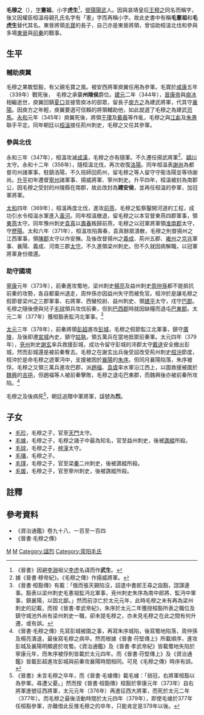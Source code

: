 '''毛穆之'''（{{bd|？||？|catIdx=M}}），[[表字|字]]'''憲祖'''，小字'''虎生'''<ref>《晉書》因避[[李淵|李淵]]祖父[[李虎|李虎]]名諱而作'''武生'''。</ref>，[[滎陽|滎陽]][[陽武|陽武]]人。因與哀靖皇后[[王穆之|王穆之]]同名而稱字，後又因權臣桓溫母親孔氏名字有「憲」字而再稱小字。故此史書中有稱'''毛憲祖'''和'''毛虎生'''替代其名。東晉將領[[毛寶|毛寶]]的長子，自己亦是東晉將領，曾協助桓溫北伐和參與多場[[東晉|東晉]]與[[前秦|前秦]]的戰事。

== 生平 ==
=== 輔助庾翼 ===
毛穆之果敢堅毅，有父親毛寶之風。被安西將軍庾翼任用為參軍。毛寶於[[咸康_(東晉)|咸康]]五年（339年）戰死後，　毛穆之承襲'''州陵侯'''爵位。[[建元_(東晉)|建元]]二年（344年），[[晉康帝|晉康帝]]與[[庾冰|庾冰]]相繼逝世，庾翼回鎮[[夏口|夏口]]並接管庾冰的部眾，留長子[[庾方之|庾方之]]為建武將軍，代其守[[襄陽|襄陽]]。因庾方之年輕，庾翼要選可信賴的將領輔助他，如此就選了毛穆之為建武[[司馬|司馬]]。[[永和_(東晉)|永和]]元年（345年）庾翼死後，將領[[干瓚|干瓚]]及[[戴羲|戴羲]]等作亂，毛穆之與[[江虨|江虨]]及[[朱燾|朱燾]]聯手平定。同年朝廷以[[桓溫|桓溫]]接任荊州刺史，毛穆之又任其參軍。

=== 參與北伐 ===
永和三年（347年），桓溫攻滅[[成漢|成漢]]，毛穆之亦有隨軍。不久遷任揚武將軍<ref>據《晉書·穆帝紀》。《毛穆之傳》作揚威將軍。</ref>、[[穎川|穎川]]太守。永和十二年（356年），隨桓溫北伐，再次收復[[洛陽|洛陽]]。同年桓溫表[[謝尚|謝尚]]為都督司州諸軍事，駐鎮洛陽，不久班師回荊州，留毛穆之等人留守守衞洛陽並等待謝尚。[[升平|升平]]初年遷督[[寧州|寧州]]諸軍事、揚威將軍、寧州刺史。升平四年，桓溫被封為南郡公，因毛穆之受封的州陵縣在南郡，故此改封為'''建安侯'''，並再任桓溫的參軍，加冠軍將軍。

[[太和_(东晋)|太和]]四年（369年），桓溫再度北伐，進攻[[前燕|前燕]]，毛穆之監察鑿開河道的工程，成功引水令桓溫水軍進入[[黃河|黃河]]。同年桓溫撤退，留毛穆之以本官督東燕四郡軍事，領[[東燕|東燕]]太守。同年豫州刺史[[袁真|袁真]]以[[壽春|壽春]]叛歸前燕，毛穆之以冠軍將軍領[[淮南郡|淮南郡]]太守，守[[歷陽|歷陽]]。太和六年（371年），桓溫攻陷壽春，袁真餘眾潰散，毛穆之則督揚州之江西軍事，領[[陳郡|陳郡]]太守以作安撫。及後改督揚州之[[義成|義成]]、荊州五郡、[[雍州|雍州]]之[[京兆|京兆]]軍事、襄陽、義成、河南三郡[[太守|太守]]。不久進領梁州刺史。但不久就因病解職，以冠軍將軍身份徵還。

=== 助守國境 ===
[[寧康|寧康]]元年（373年），前秦進攻蜀地，梁州刺史[[楊亮|楊亮]]及益州刺史[[周仲孫|周仲孫]]都不能抵抗前秦的攻勢，各自都棄州退走，周仲孫亦因益州失守而被免官。桓沖於是讓毛穆之假節督梁州之三郡軍事、右將軍、西蠻校尉、益州刺史、領[[建平|建平]]太守，戍守[[巴郡|巴郡]]。毛穆之隨後便與兒子[[毛球|毛球]]領兵攻伐前秦，但到[[巴西郡|巴西郡]]時就因缺糧而退屯[[巴東郡|巴東郡]]。太元二年（377年）獲桓豁表監沔北軍事。<ref>《晉書·桓豁傳》有載：「俄而張天錫陷沒，詔遣中書郎王尋之詣豁，諮謀邊事。豁表以梁州刺史毛憲祖監沔北軍事，兗州刺史朱序為南中郎將、監沔中軍事，鎮襄陽，以固北鄙。」然而前涼亡於太元元年，此時毛穆之未有再為梁州刺史的記載，而按《晉書·孝武帝紀》，朱序於太元二年獲授桓豁所表之職位及鎮守城池外尚有梁州刺史一職，卻未提毛穆之，亦未見毛穆之在此之間有何升遷，或有誤。</ref>

[[太元_(东晋)|太元]]三年（378年），前秦將領[[彭超|彭超]]進攻[[彭城|彭城]]，毛穆之假節監江北軍事，鎮守[[廣陵|廣陵]]，及後即遷[[宣城|宣城]]內史，鎮守[[姑孰|姑孰]]，領五萬兵在當地抵禦前秦軍。太元四年（379年），[[兗州|兗州]]刺史[[謝玄|謝玄]]率兵救援彭城，成功令留守彭城的沛郡太守[[戴逯|戴逯]]安全撤出彭城，然而彭城還是被前秦奪去。毛穆之在謝玄出兵後受詔改受荊州刺史[[桓沖|桓沖]]節度，桓沖於是命毛穆之遊軍沔中，支援被困於[[襄陽|襄陽]]的[[朱序|朱序]]。但同月襄陽陷落，朱序被俘。毛穆之又領三萬兵進攻巴郡，派[[趙福|趙福]]、[[袁虞|袁虞]]率水軍沿江西上，以圖救援被圍於[[魏興|魏興]]的[[吉挹|吉挹]]，但趙福等人被前秦擊敗，毛穆之退屯巴東郡，而魏興後亦被前秦所攻陷。<ref>《晉書·毛穆之傳》先寫彭城被圍之事，再寫朱序城陷，後寫蜀地陷落，周仲孫及楊亮潰退，最後寫毛穆之病卒。然而根據《晉書·苻堅傳上》所載順序，進攻彭城及襄陽明顯遲於攻蜀。《資治通鑑》及《晉書·孝武帝紀》皆載蜀地失陷於寧康元年，而朱序被俘則皆載於太元四年。而《晉書·苻堅傳上》及《資治通鑑》皆載彭超進攻彭城與前秦攻襄陽時間相同。可見《毛穆之傳》時序有誤。</ref>

毛穆之及後病死<ref>《晉書》未言毛穆之卒年，而《晉書·毛璩傳》載毛璩：「弱冠，右將軍桓豁以為參軍。尋遭父憂。」然而按《晉書·桓豁傳》桓豁於寧康元年（373年）自右將軍進號征西將軍，太元元年（376年）再進征西大將軍，而死於太元二年（377年）。而毛穆之最後活動時間於太元四年（379年），即使毛璩於377年任桓豁參軍，亦難借此反推毛穆之的卒年，只能肯定是379年以後。</ref>，朝廷追贈中軍將軍，諡號為'''烈'''。

== 子女 ==
*[[毛珍|毛珍]]，毛穆之子，官至[[天门市|天門]]太守。
*[[毛璩|毛璩]]，毛穆之子，毛穆之諸子中最為知名，官至益州刺史，後被[[譙縱|譙縱]]所殺。
*[[毛球|毛球]]，毛穆之子，[[梓潼|梓潼]]太守。
*[[毛璠|毛璠]]，毛穆之子。
*[[毛瑾|毛瑾]]，毛穆之子，官至梁[[秦州|秦]]二州刺史，後被譙縱所殺。
*[[毛瑗|毛瑗]]，毛穆之子，官至寧州刺史，後被譙縱所殺。

== 註釋 ==
{{reflist}}

== 參考資料 ==
*《資治通鑑》卷九十八、一百至一百四
*《晉書·毛穆之傳》

[[Category:晉朝軍事人物|M]]
[[Category:毛姓|M]]
[[Category:諡烈|Category:諡烈]]
[[Category:荥阳毛氏|Category:荥阳毛氏]]